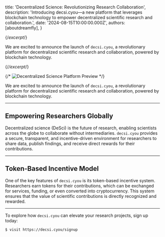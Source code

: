 
  title: 'Decentralized Science: Revolutionizing Research Collaboration',
  description: 'Introducing decsi.cyou—a new platform that leverages blockchain technology to empower decentralized scientific research and collaboration.',
  date: '2024-08-15T10:00:00.000Z',
  authors: [aboutdreamfly],
}

{/*excerpt*/}

We are excited to announce the launch of `decsi.cyou`, a revolutionary platform for decentralized scientific research and collaboration, powered by blockchain technology.

{/*/excerpt*/}

{/* ![Decentralized Science Platform Preview](./card.jpg) */}

We are excited to announce the launch of `decsi.cyou`, a revolutionary platform for decentralized scientific research and collaboration, powered by blockchain technology.

---

## Empowering Researchers Globally

Decentralized science (DeSci) is the future of research, enabling scientists across the globe to collaborate without intermediaries. `decsi.cyou` provides a secure, transparent, and incentive-driven environment for researchers to share data, publish findings, and receive direct rewards for their contributions.


---

## Token-Based Incentive Model

One of the key features of `decsi.cyou` is its token-based incentive system. Researchers earn tokens for their contributions, which can be exchanged for services, funding, or even converted into cryptocurrency. This system ensures that the value of scientific contributions is directly recognized and rewarded.


---

To explore how `decsi.cyou` can elevate your research projects, sign up today:

```sh
$ visit https://decsi.cyou/signup
```
